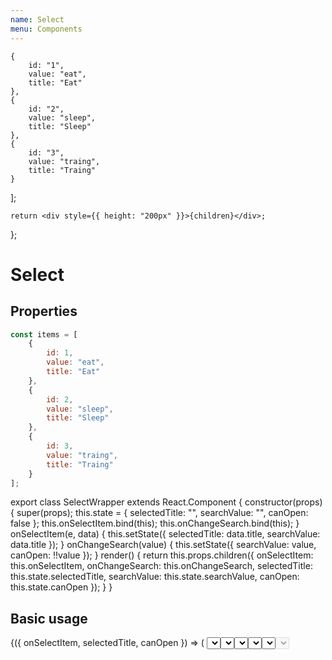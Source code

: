 ```yaml
---
name: Select
menu: Components
---
```



    {
        id: "1",
        value: "eat",
        title: "Eat"
    },
    {
        id: "2",
        value: "sleep",
        title: "Sleep"
    },
    {
        id: "3",
        value: "traing",
        title: "Traing"
    }
];

    return <div style={{ height: "200px" }}>{children}</div>;
};

# Select

## Properties

<Props of={Select} />

```javascript
const items = [
    {
        id: 1,
        value: "eat",
        title: "Eat"
    },
    {
        id: 2,
        value: "sleep",
        title: "Sleep"
    },
    {
        id: 3,
        value: "traing",
        title: "Traing"
    }
];
```

export class SelectWrapper extends React.Component {
    constructor(props) {
        super(props);
        this.state = {
            selectedTitle: "",
            searchValue: "",
            canOpen: false
        };
        this.onSelectItem.bind(this);
        this.onChangeSearch.bind(this);
    }
    onSelectItem(e, data) {
        this.setState({
            selectedTitle: data.title,
            searchValue: data.title
        });
    }
    onChangeSearch(value) {
        this.setState({
            searchValue: value,
            canOpen: !!value
        });
    }
    render() {
        return this.props.children({
            onSelectItem: this.onSelectItem,
            onChangeSearch: this.onChangeSearch,
            selectedTitle: this.state.selectedTitle,
            searchValue: this.state.searchValue,
            canOpen: this.state.canOpen
        });
    }
}

## Basic usage

<Playground wrapper={Wrapper}>
    <SelectWrapper>
        {({ onSelectItem, selectedTitle, canOpen }) => (
            <Select
                selectedTitle={selectedTitle}
                onSelectItem={onSelectItem}
                placeholder="Choose your step"
                items={items}
            />
        )}
    </SelectWrapper>
</Playground>

## Search usage

<Playground wrapper={Wrapper}>
    <SelectWrapper>
        {({ onSelectItem, onChangeSearch, searchValue, canOpen }) => (
            <Select
                placeholder="Choose your step"
                searchValue={searchValue}
                items={
                    searchValue
                        ? items.filter(
                              ({ title }) =>
                                  title
                                      .toLowerCase()
                                      .search(searchValue.toLowerCase()) !== -1
                          )
                        : []
                }
                onSelectItem={onSelectItem}
                onChangeSearch={onChangeSearch}
                arrow={false}
                canOpen={canOpen}
                label="Search"
                id="333"
            />
        )}
    </SelectWrapper>
</Playground>

## Select item icon left usage

<Playground wrapper={Wrapper}>
    <SelectWrapper>
        {({ onSelectItem, selectedTitle, canOpen }) => (
            <Select
                placeholder="Choose your step"
                selectedTitle={selectedTitle}
                items={items.map(item => ({
                    title: item.title,
                    value: item.value,
                    id: item.id,
                    leftIcon: (
                        <Metro style={{ width: "24px", height: "24px" }} />
                    )
                }))}
                onSelectItem={onSelectItem}
            />
        )}
    </SelectWrapper>
</Playground>

## Select item right usage

<Playground wrapper={Wrapper}>
    <SelectWrapper>
        {({ onSelectItem, selectedTitle, canOpen }) => (
            <Select
                placeholder="Choose your step"
                selectedTitle={selectedTitle}
                items={items.map(item => ({
                    title: item.title,
                    value: item.value,
                    id: item.id,
                    rightIcon: (
                        <Arrow style={{ width: "24px", height: "24px" }} />
                    )
                }))}
                onSelectItem={onSelectItem}
            />
        )}
    </SelectWrapper>
</Playground>

## Zero items usage

<Playground wrapper={Wrapper}>
    <Select
        placeholder="Choose your step"
        items={[]}
        notFoundText="Nothing found"
    />
</Playground>

## Disabled usage

<Playground wrapper={Wrapper}>
    <SelectWrapper>
        {({ onSelectItem, selectedTitle }) => (
            <Select
                disabled
                selectedTitle={selectedTitle}
                onSelectItem={onSelectItem}
                placeholder="You have no choice"
                items={items}
            />
        )}
    </SelectWrapper>
</Playground>
